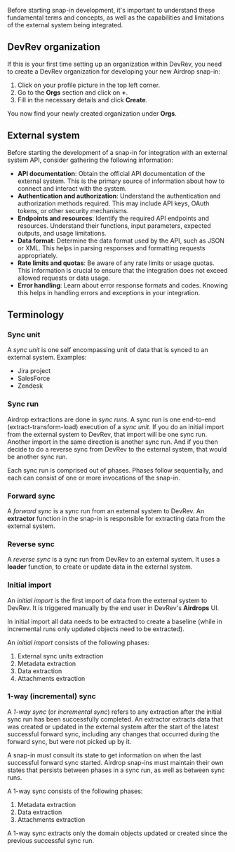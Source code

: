 Before starting snap-in development, it's important to understand these fundamental terms and concepts,
as well as the capabilities and limitations of the external system being integrated.

## DevRev organization

If this is your first time setting up an organization within DevRev, you need to create a
DevRev organization for developing your new Airdrop snap-in:

1. Click on your profile picture in the top left corner.
2. Go to the **Orgs** section and click on **+**.
3. Fill in the necessary details and click **Create**.

You now find your newly created organization under **Orgs**.

## External system

Before starting the development of a snap-in for integration with an external system API,
consider gathering the following information:

- **API documentation**: Obtain the official API documentation of the external system.
  This is the primary source of information about how to connect and interact with the system.
- **Authentication and authorization**: Understand the authentication and authorization
  methods required. This may include API keys, OAuth tokens, or other security mechanisms.
- **Endpoints and resources**: Identify the required API endpoints and resources. Understand
  their functions, input parameters, expected outputs, and usage limitations.
- **Data format**: Determine the data format used by the API, such as JSON or XML. This helps
  in parsing responses and formatting requests appropriately.
- **Rate limits and quotas**: Be aware of any rate limits or usage quotas. This information is
  crucial to ensure that the integration does not exceed allowed requests or data usage.
- **Error handling**: Learn about error response formats and codes. Knowing this helps in
  handling errors and exceptions in your integration.

## Terminology

### Sync unit

A _sync unit_ is one self encompassing unit of data that is synced to an external system. Examples:
- Jira project
- SalesForce
- Zendesk

### Sync run

Airdrop extractions are done in _sync runs_.
A sync run is one end-to-end (extract-transform-load) execution of a _sync unit_.
If you do an initial import from the external system to DevRev, that import will be one sync run.
Another import in the same direction is another sync run.
And if you then decide to do a reverse sync from DevRev to the external system, that would be another
sync run.

Each sync run is comprised out of phases.
Phases follow sequentially, and each can consist of one or more invocations of the snap-in.

### Forward sync

A _forward sync_ is a sync run from an external system to DevRev.
An **extractor** function in the snap-in is responsible for extracting data from the external system.

### Reverse sync

A _reverse sync_ is a sync run from DevRev to an external system.
It uses a **loader** function, to create or update data in the external system.

### Initial import

An _initial import_ is the first import of data from the external system to DevRev.
It is triggered manually by the end user in DevRev's **Airdrops** UI.

In initial import all data needs to be extracted to create a baseline (while in incremental runs only
updated objects need to be extracted).

An _initial import_ consists of the following phases:

1. External sync units extraction
2. Metadata extraction
3. Data extraction
4. Attachments extraction

### 1-way (incremental) sync

A _1-way sync_ (or _incremental sync_) refers to any extraction after the initial sync run has been successfully completed.
An extractor extracts data that was created or updated in the external system after the start
of the latest successful forward sync, including any changes that occurred during the forward sync,
but were not picked up by it.

A snap-in must consult its state to get information on when the last successful forward sync started.
Airdrop snap-ins must maintain their own states that persists between phases in a sync run,
as well as between sync runs.

A 1-way sync consists of the following phases:

1. Metadata extraction
2. Data extraction
3. Attachments extraction

A 1-way sync extracts only the domain objects updated or created since the previous successful sync run.
